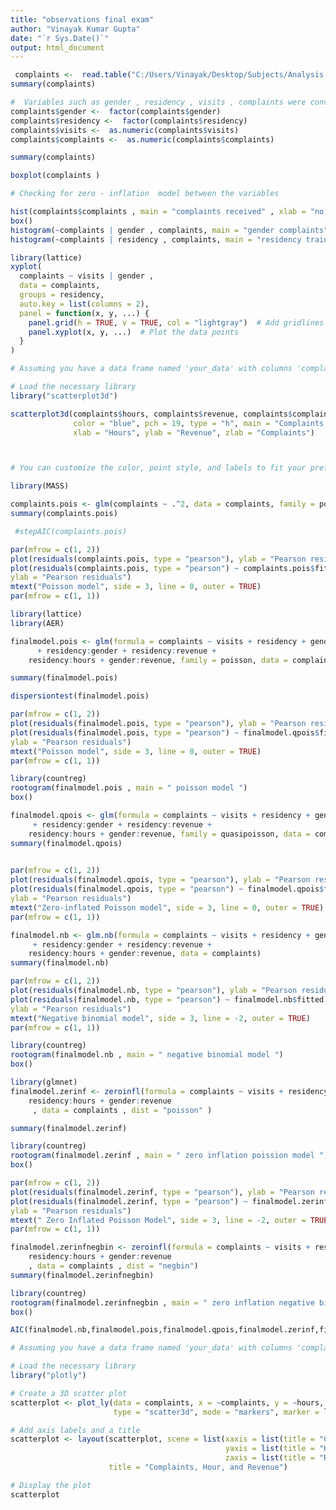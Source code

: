 ---
title: "observations final exam"
author: "Vinayak Kumar Gupta"
date: "`r Sys.Date()`"
output: html_document
---

```{r}

 complaints <-  read.table("C:/Users/Vinayak/Desktop/Subjects/Analysis of Observations/FINAL EXAM/complain dataset.txt")
summary(complaints)

```

```{r}

#  Variables such as gender , residency , visits , complaints were converted as factors and numerics 
complaints$gender <-  factor(complaints$gender)
complaints$residency <-  factor(complaints$residency)
complaints$visits <-  as.numeric(complaints$visits)
complaints$complaints <-  as.numeric(complaints$complaints)

summary(complaints)

```

```{r}

boxplot(complaints )

```

```{r}

# Checking for zero - inflation  model between the variables

hist(complaints$complaints , main = "complaints received" , xlab = "no. of complaints" )
box()
histogram(~complaints | gender , complaints, main = "gender complaints" , col = "red" )
histogram(~complaints | residency , complaints, main = "residency training complaints" , col = "lightgreen" )


```

```{r}

library(lattice)
xyplot(
  complaints ~ visits | gender ,
  data = complaints,
  groups = residency,
  auto.key = list(columns = 2),
  panel = function(x, y, ...) {
    panel.grid(h = TRUE, v = TRUE, col = "lightgray")  # Add gridlines
    panel.xyplot(x, y, ...)  # Plot the data points
  }
)
```

```{r}
# Assuming you have a data frame named 'your_data' with columns 'complaints', 'hour', and 'revenue'

# Load the necessary library
library("scatterplot3d")

scatterplot3d(complaints$hours, complaints$revenue, complaints$complaints,
              color = "blue", pch = 19, type = "h", main = "Complaints, Hours, and Revenue",
              xlab = "Hours", ylab = "Revenue", zlab = "Complaints")



# You can customize the color, point style, and labels to fit your preferences

```

```{r}

library(MASS)

complaints.pois <- glm(complaints ~ .^2, data = complaints, family = poisson)
summary(complaints.pois)

 #stepAIC(complaints.pois)

```

```{r}

par(mfrow = c(1, 2))
plot(residuals(complaints.pois, type = "pearson"), ylab = "Pearson residuals")
plot(residuals(complaints.pois, type = "pearson") ~ complaints.pois$fitted, xlab = "Fitted values",
ylab = "Pearson residuals")
mtext("Poisson model", side = 3, line = 0, outer = TRUE)
par(mfrow = c(1, 1))

```

```{r}

library(lattice)
library(AER)

finalmodel.pois <- glm(formula = complaints ~ visits + residency + gender + revenue  
      + residency:gender + residency:revenue + 
    residency:hours + gender:revenue, family = poisson, data = complaints)

summary(finalmodel.pois)

dispersiontest(finalmodel.pois)

```


```{r}

par(mfrow = c(1, 2))
plot(residuals(finalmodel.pois, type = "pearson"), ylab = "Pearson residuals")
plot(residuals(finalmodel.pois, type = "pearson") ~ finalmodel.qpois$fitted, xlab = "Fitted values",
ylab = "Pearson residuals")
mtext("Poisson model", side = 3, line = 0, outer = TRUE)
par(mfrow = c(1, 1))

```

```{r}

library(countreg)
rootogram(finalmodel.pois , main = " poisson model ")
box()
```

```{r}

finalmodel.qpois <- glm(formula = complaints ~ visits + residency + gender + revenue  
     + residency:gender + residency:revenue + 
    residency:hours + gender:revenue, family = quasipoisson, data = complaints)
summary(finalmodel.qpois) 
  
```

```{r}

par(mfrow = c(1, 2))
plot(residuals(finalmodel.qpois, type = "pearson"), ylab = "Pearson residuals")
plot(residuals(finalmodel.qpois, type = "pearson") ~ finalmodel.qpois$fitted, xlab = "Fitted values",
ylab = "Pearson residuals")
mtext("Zero-inflated Poisson model", side = 3, line = 0, outer = TRUE)
par(mfrow = c(1, 1))

```

```{r}

finalmodel.nb <- glm.nb(formula = complaints ~ visits + residency + gender + revenue  
     + residency:gender + residency:revenue + 
    residency:hours + gender:revenue, data = complaints)
summary(finalmodel.nb)

```

```{r}

par(mfrow = c(1, 2))
plot(residuals(finalmodel.nb, type = "pearson"), ylab = "Pearson residuals")
plot(residuals(finalmodel.nb, type = "pearson") ~ finalmodel.nb$fitted, xlab = "Fitted values",
ylab = "Pearson residuals")
mtext("Negative binomial model", side = 3, line = -2, outer = TRUE)
par(mfrow = c(1, 1))

```

```{r}

library(countreg)
rootogram(finalmodel.nb , main = " negative binomial model ")
box()

```

```{r}

library(glmnet)
finalmodel.zerinf <- zeroinfl(formula = complaints ~ visits + residency + gender + revenue  + residency:gender + residency:revenue + 
    residency:hours + gender:revenue 
     , data = complaints , dist = "poisson" )

summary(finalmodel.zerinf)

```


```{r}

library(countreg)
rootogram(finalmodel.zerinf , main = " zero inflation poission model ")
box()

```

```{r}

par(mfrow = c(1, 2))
plot(residuals(finalmodel.zerinf, type = "pearson"), ylab = "Pearson residuals")
plot(residuals(finalmodel.zerinf, type = "pearson") ~ finalmodel.zerinf$fitted, xlab = "Fitted values",
ylab = "Pearson residuals")
mtext(" Zero Inflated Poisson Model", side = 3, line = -2, outer = TRUE)
par(mfrow = c(1, 1))

```

```{r}

finalmodel.zerinfnegbin <- zeroinfl(formula = complaints ~ visits + residency + gender + revenue   + residency:gender + residency:revenue + 
    residency:hours + gender:revenue 
    , data = complaints , dist = "negbin")
summary(finalmodel.zerinfnegbin)

```

```{r}

library(countreg)
rootogram(finalmodel.zerinfnegbin , main = " zero inflation negative binomial model ")
box()

```

```{r}

AIC(finalmodel.nb,finalmodel.pois,finalmodel.qpois,finalmodel.zerinf,finalmodel.zerinfnegbin)

```

```{r}
# Assuming you have a data frame named 'your_data' with columns 'complaints', 'hour', and 'revenue'

# Load the necessary library
library("plotly")

# Create a 3D scatter plot
scatterplot <- plot_ly(data = complaints, x = ~complaints, y = ~hours, z = ~revenue, 
                       type = "scatter3d", mode = "markers", marker = list(size = 4))

# Add axis labels and a title
scatterplot <- layout(scatterplot, scene = list(xaxis = list(title = "Complaints"),
                                                yaxis = list(title = "Hour"),
                                                zaxis = list(title = "Revenue")),
                      title = "Complaints, Hour, and Revenue")

# Display the plot
scatterplot

```
